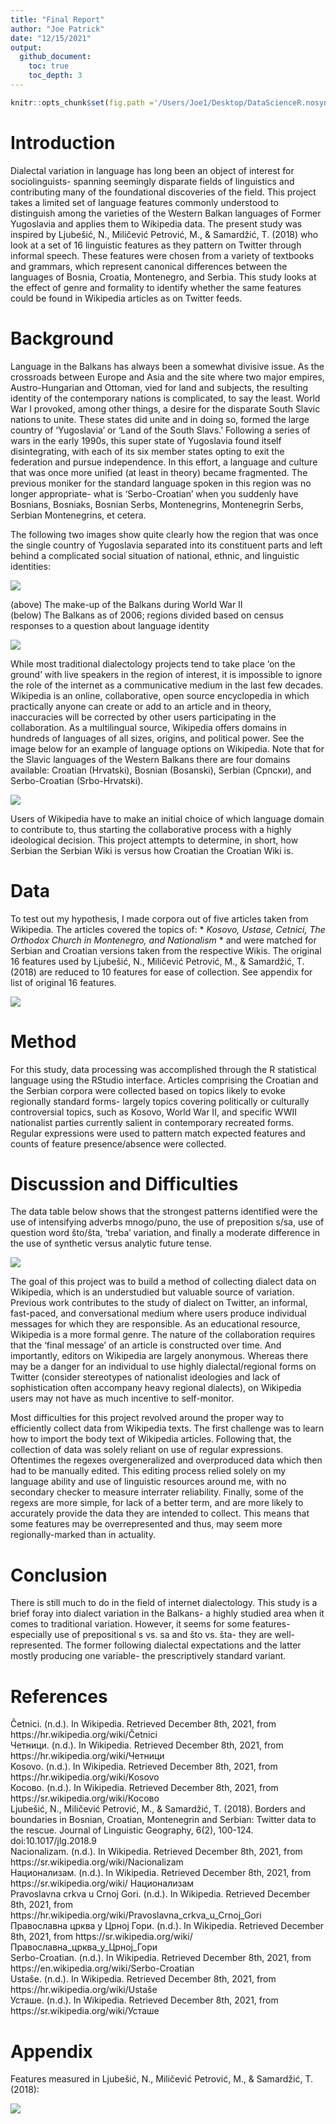 ```yaml
---
title: "Final Report"  
author: "Joe Patrick" 
date: "12/15/2021"  
output:
  github_document:
    toc: true
    toc_depth: 3
---
```


```r
knitr::opts_chunk$set(fig.path ='/Users/Joe1/Desktop/DataScienceR.nosync/BCS-Wikipedia-Analysis/Images', echo = TRUE)
```

# Introduction

Dialectal variation in language has long been an object of interest for sociolinguists- spanning seemingly disparate fields of linguistics and contributing many of the foundational discoveries of the field. This project takes a limited set of language features commonly understood to distinguish among the varieties of the Western Balkan languages of Former Yugoslavia and applies them to Wikipedia data. The present study was inspired by Ljubešić, N., Miličević Petrović, M., & Samardžić, T. (2018) who look at a set of 16 linguistic features as they pattern on Twitter through informal speech. These features were chosen from a variety of textbooks and grammars, which represent canonical differences between the languages of Bosnia, Croatia, Montenegro, and Serbia. This study looks at the effect of genre and formality to identify whether the same features could be found in Wikipedia articles as on Twitter feeds. 

# Background

Language in the Balkans has always been a somewhat divisive issue. As the crossroads between Europe and Asia and the site where two major empires, Austro-Hungarian and Ottoman, vied for land and subjects, the resulting identity of the contemporary nations is complicated, to say the least. World War I provoked, among other things, a desire for the disparate South Slavic nations to unite. These states did unite and in doing so, formed the large country of 'Yugoslavia' or 'Land of the South Slavs.' Following a series of wars in the early 1990s, this super state of Yugoslavia found itself disintegrating, with each of its six member states opting to exit the federation and pursue independence. In this effort, a language and culture that was once more unified (at least in theory) became fragmented. The previous moniker for the standard language spoken in this region was no longer appropriate- what is 'Serbo-Croatian' when you suddenly have Bosnians, Bosniaks, Bosnian Serbs, Montenegrins, Montenegrin Serbs, Serbian Montenegrins, et cetera. 

The following two images show quite clearly how the region that was once the single country of Yugoslavia separated into its constituent parts and left behind a complicated social situation of national, ethnic, and linguistic identities:  

<img src="https://www.nam.ac.uk/sites/default/files/2019-06/nam_maps_m20-01.jpg">  

(above) The make-up of the Balkans during World War II  
(below) The Balkans as of 2006; regions divided based on census responses to a question about language identity 

<img src="https://upload.wikimedia.org/wikipedia/commons/1/18/Serbo_croatian_languages2006_02.png">  

While most traditional dialectology projects tend to take place 'on the ground' with live speakers in the region of interest, it is impossible to ignore the role of the internet as a communicative medium in the last few decades. Wikipedia is an online, collaborative, open source encyclopedia in which practically anyone can create or add to an article and in theory, inaccuracies will be corrected by other users participating in the collaboration. As a multilingual source, Wikipedia offers domains in hundreds of languages of all sizes, origins, and political power. See the image below for an example of language options on Wikipedia. Note that for the Slavic languages of the Western Balkans there are four domains available: Croatian (Hrvatski), Bosnian (Bosanski), Serbian (Српски), and Serbo-Croatian (Srbo-Hrvatski).  

<img src="/Users/Joe1/Desktop/wiki_langs.png">  

Users of Wikipedia have to make an initial choice of which language domain to contribute to, thus starting the collaborative process with a highly ideological decision. This project attempts to determine, in short, how Serbian the Serbian Wiki is versus how Croatian the Croatian Wiki is. 

# Data

To test out my hypothesis, I made corpora out of five articles taken from Wikipedia. The articles covered the topics of: * *Kosovo, Ustase, Cetnici, The Orthodox Church in Montenegro, and Nationalism* * and were matched for Serbian and Croatian versions taken from the respective Wikis. The original 16 features used by Ljubešić, N., Miličević Petrović, M., & Samardžić, T. (2018) are reduced to 10 features for ease of collection. See appendix for list of original 16 features.   

<img src="/Users/Joe1/Desktop/ds_ppttable.png">  

# Method

For this study, data processing was accomplished through the R statistical language using the RStudio interface. Articles comprising the Croatian and the Serbian corpora were collected based on topics likely to evoke regionally standard forms- largely topics covering politically or culturally controversial topics, such as Kosovo, World War II, and specific WWII nationalist parties currently salient in contemporary recreated forms. Regular expressions were used to pattern match expected features and counts of feature presence/absence were collected. 

# Discussion and Difficulties

The data table below shows that the strongest patterns identified were the use of intensifying adverbs mnogo/puno, the use of preposition s/sa, use of question word što/šta, 'treba' variation, and finally a moderate difference in the use of synthetic versus analytic future tense.   

<img src="/Users/Joe1/Desktop/databcs.png">  

The goal of this project was to build a method of collecting dialect data on Wikipedia, which is an understudied but valuable source of variation. Previous work contributes to the study of dialect on Twitter, an informal, fast-paced, and conversational medium where users produce individual messages for which they are responsible. As an educational resource, Wikipedia is a more formal genre. The nature of the collaboration requires that the 'final message' of an article is constructed over time. And importantly, editors on Wikipedia are largely anonymous. Whereas there may be a danger for an individual to use highly dialectal/regional forms on Twitter (consider stereotypes of nationalist ideologies and lack of sophistication often accompany heavy regional dialects), on Wikipedia users may not have as much incentive to self-monitor.  

Most difficulties for this project revolved around the proper way to efficiently collect data from Wikipedia texts. The first challenge was to learn how to import the body text of Wikipedia articles. Following that, the collection of data was solely reliant on use of regular expressions. Oftentimes the regexes overgeneralized and overproduced data which then had to be manually edited. This editing process relied solely on my language ability and use of linguistic resources around me, with no secondary checker to measure interrater reliability. Finally, some of the regexs are more simple, for lack of a better term, and are more likely to accurately provide the data they are intended to collect. This means that some features may be overrepresented and thus, may seem more regionally-marked than in actuality. 

# Conclusion

There is still much to do in the field of internet dialectology. This study is a brief foray into dialect variation in the Balkans- a highly studied area when it comes to traditional variation. However, it seems for some features- especially use of prepositional s vs. sa and što vs. šta- they are well-represented. The former following dialectal expectations and the latter mostly producing one variable- the prescriptively standard variant. 

# References

Četnici. (n.d.). In Wikipedia. Retrieved December 8th, 2021, from https://hr.wikipedia.org/wiki/Četnici  
Четници. (n.d.). In Wikipedia. Retrieved December 8th, 2021, from https://hr.wikipedia.org/wiki/Четници  
Kosovo. (n.d.). In Wikipedia. Retrieved December 8th, 2021, from https://hr.wikipedia.org/wiki/Kosovo  
Косово. (n.d.). In Wikipedia. Retrieved December 8th, 2021, from https://sr.wikipedia.org/wiki/Косово  
Ljubešić, N., Miličević Petrović, M., & Samardžić, T. (2018). Borders and boundaries in Bosnian, Croatian, Montenegrin and Serbian: Twitter data to the rescue. Journal of Linguistic Geography, 6(2), 100-124. doi:10.1017/jlg.2018.9  
Nacionalizam. (n.d.). In Wikipedia. Retrieved December 8th, 2021, from https://sr.wikipedia.org/wiki/Nacionalizam   
Национализам. (n.d.). In Wikipedia. Retrieved December 8th, 2021, from https://sr.wikipedia.org/wiki/ Национализам   
Pravoslavna crkva u Crnoj Gori. (n.d.). In Wikipedia. Retrieved December 8th, 2021, from https://hr.wikipedia.org/wiki/Pravoslavna_crkva_u_Crnoj_Gori  
Православна црква у Црној Гори. (n.d.). In Wikipedia. Retrieved December 8th, 2021, from https://sr.wikipedia.org/wiki/Православна_црква_у_Црној_Гори   
Serbo-Croatian. (n.d.). In Wikipedia. Retrieved December 8th, 2021, from https://en.wikipedia.org/wiki/Serbo-Croatian  
Ustaše. (n.d.). In Wikipedia. Retrieved December 8th, 2021, from https://hr.wikipedia.org/wiki/Ustaše  
Усташе. (n.d.). In Wikipedia. Retrieved December 8th, 2021, from https://sr.wikipedia.org/wiki/Усташе  

# Appendix

Features measured in Ljubešić, N., Miličević Petrović, M., & Samardžić, T. (2018):

<img src="https://static.cambridge.org/binary/version/id/urn:cambridge.org:id:binary:20190419161038740-0849:S2049754718000094:S2049754718000094_tab2.gif?pub-status=live">
